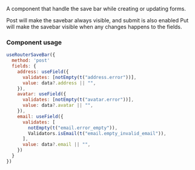 
<Meta title="Libs/ReactForms/UseRouterSavebar" />

A component that handle the save bar while creating or updating forms.

Post will make the savebar always visible, and submit is also enabled
Put will make the savebar visible when any changes happens to the fields.

### Component usage

```js
useRouterSaveBar({
  method: 'post'
  fields: {
    address: useField({
      validates: [notEmpty(t("address.error"))],
      value: data?.address || "",
    }),
    avatar: useField({
      validates: [notEmpty(t("avatar.error"))],
      value: data?.avatar || "",
    }),
    email: useField({
      validates: [
        notEmpty(t("email.error_empty")),
        Validators.isEmail(t("email.empty_invalid_email")),
      ],
      value: data?.email || "",
    })
  }
})
```
